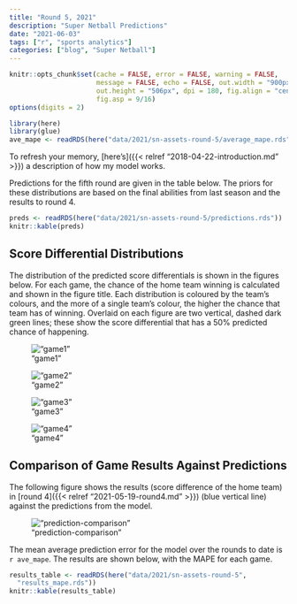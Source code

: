 ```yaml
---
title: "Round 5, 2021"
description: "Super Netball Predictions"
date: "2021-06-03"
tags: ["r", "sports analytics"]
categories: ["blog", "Super Netball"]
---
```


<!-- Time-stamp: <2021-06-05 15:16:57 (sprazza)> -->

```r
knitr::opts_chunk$set(cache = FALSE, error = FALSE, warning = FALSE,
                      message = FALSE, echo = FALSE, out.width = "900px",
                      out.height = "506px", dpi = 180, fig.align = "center",
                      fig.asp = 9/16)
options(digits = 2)

```

```r
library(here)
library(glue)
ave_mape <- readRDS(here("data/2021/sn-assets-round-5/average_mape.rds"))

```

To refresh your memory, [here's]({{< relref "2018-04-22-introduction.md" >}}) a description of how my model works.

Predictions for the fifth round are given in the table below. The priors for these distributions are based on the final abilities from last season and the results to round 4.

```r
preds <- readRDS(here("data/2021/sn-assets-round-5/predictions.rds"))
knitr::kable(preds)

```

## Score Differential Distributions

The distribution of the predicted score differentials is shown in the figures below. For each game, the chance of the home team winning is calculated and shown in the figure title. Each distribution is coloured by the team's colours, and the more of a single team's colour, the higher the chance that team has of winning. Overlaid on each figure are two vertical, dashed dark green lines; these show the score differential that has a 50% predicted chance of happening.

!["game1"](/sn-assets/2021/round5/game-1.png)

!["game2"](/sn-assets/2021/round5/game-2.png)

!["game3"](/sn-assets/2021/round5/game-3.png)

!["game4"](/sn-assets/2021/round5/game-4.png)

## Comparison of Game Results Against Predictions

The following figure shows the results (score difference of the home team) in [round 4]({{< relref "2021-05-19-round4.md" >}}) (blue vertical line) against the predictions from the model.

!["prediction-comparison"](/sn-assets/2021/round5/plot-grid-comparison.png)

The mean average prediction error for the model over the rounds to date is `r ave_mape`. The results are shown below, with the MAPE for each game.

```r
results_table <- readRDS(here("data/2021/sn-assets-round-5",
  "results_mape.rds"))
knitr::kable(results_table)

```
